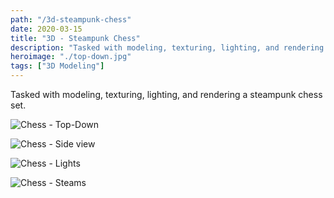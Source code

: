 ```yaml
---
path: "/3d-steampunk-chess"
date: 2020-03-15
title: "3D - Steampunk Chess"
description: "Tasked with modeling, texturing, lighting, and rendering a steampunk chess set"
heroimage: "./top-down.jpg"
tags: ["3D Modeling"]
---
```


Tasked with modeling, texturing, lighting, and rendering a steampunk chess set.

![Chess - Top-Down](./top-down.jpg)

![Chess - Side view](./side.jpg)

![Chess - Lights](./lights.jpg)

![Chess - Steams](./steams.jpg)
